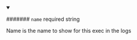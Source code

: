 
<details className="config-field" data-expandable="false" open>
<summary>

####### `name` <span class="config-field-required" data-required="false">required</span> <span class="config-field-type">string</span> <span class="config-field-default"></span> <span class="config-field-enum"></span>

Name is the name to show for this exec in the logs

</summary>



</details>
